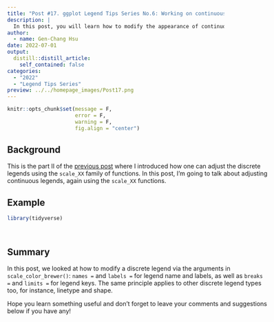 ```yaml
---
title: "Post #17. ggplot Legend Tips Series No.6: Working on continuous legends with scale_XX functions"
description: |
  In this post, you will learn how to modify the appearance of continuous legends in ggplots using `scale_XX` family of functions.
author:
  - name: Gen-Chang Hsu
date: 2022-07-01
output:
  distill::distill_article:
    self_contained: false
categories:
  - "2022"
  - "Legend Tips Series"
preview: ../../homepage_images/Post17.png
---
```


<!-- Webpage style -->
<style>
d-article a {
    color: #2780e3 !important;
    border-bottom: none !important;
}

d-article a:hover {
    color: #2780e3 !important;
    border-bottom: 2px solid !important;
}

d-byline {
    margin-left: -10% !important;
}

d-title {
    margin-left: -10%;
}

d-title h1{
    font-size: 45px;
    width: 130%;
}

d-article {
    margin-left: -10%;
}

p {
    width: 120%;
}

d-article h2 {
    width: 120%;
}

d-article h3 {
  width: 120%;
  font-size: 28px;
}

div.article-footer{
    width: 120%;
}

d-article div.sourceCode { 
    width: 120% !important;
}

d-article pre { 
    width: 120% !important;
}

div.l-body {
    width: 120% !important;
}

div.l-body img {
    margin-right: 20% !important;
}

</style>

```r
knitr::opts_chunk$set(message = F, 
                      error = F, 
                      warning = F,
                      fig.align = "center")

```

<!-- Start of the article -->

## Background

This is the part II of the [previous post](https://genchanghsu.github.io/ggGallery/posts/2022-06-09-post-16-ggplot-legend-tips-series-no5-working-on-discrete-legends-with-scalexx-functions/) where I introduced how one can adjust the discrete legends using the `scale_XX` family of functions. In this post, I'm going to talk about adjusting continuous legends, again using the `scale_XX` functions.

## Example


```r
library(tidyverse)




```














## Summary

In this post, we looked at how to modify a discrete legend via the arguments in `scale_color_brewer()`: `names =` and `labels =` for legend name and labels, as well as `breaks =` and `limits =` for legend keys. The same principle applies to other discrete legend types too, for instance, linetype and shape.

Hope you learn something useful and don't forget to leave your comments and suggestions below if you have any!




